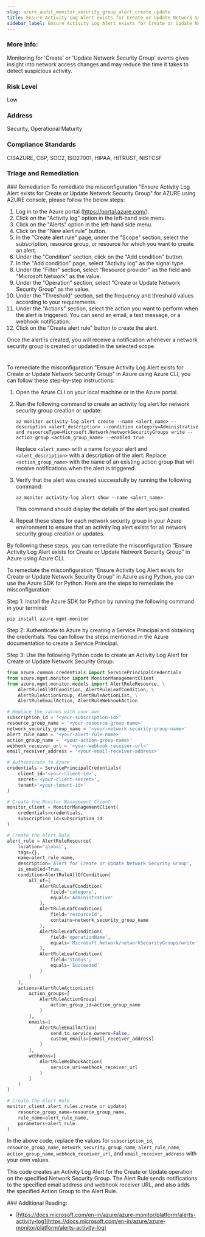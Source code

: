 ```yaml
---
slug: azure_audit_monitor_security_group_alert_create_update
title: Ensure Activity Log Alert exists for Create or Update Network Security Group
sidebar_label: Ensure Activity Log Alert exists for Create or Update Network Security Group
---
```


### More Info:

Monitoring for 'Create' or 'Update Network Security Group' events gives insight into network access changes and may reduce the time it takes to detect suspicious activity.

### Risk Level

Low

### Address

Security, Operational Maturity

### Compliance Standards

CISAZURE, CBP, SOC2, ISO27001, HIPAA, HITRUST, NISTCSF


### Triage and Remediation
<Tabs>
<Tab title='Remediation'>
### Remediation

<AccordionGroup>
<Accordion title='Using Console' defaultOpen='true'>
To remediate the misconfiguration "Ensure Activity Log Alert exists for Create or Update Network Security Group" for AZURE using AZURE console, please follow the below steps:

1. Log in to the Azure portal (https://portal.azure.com/).
2. Click on the "Activity log" option in the left-hand side menu.
3. Click on the "Alerts" option in the left-hand side menu.
4. Click on the "New alert rule" button.
5. In the "Create alert rule" page, under the "Scope" section, select the subscription, resource group, or resource for which you want to create an alert.
6. Under the "Condition" section, click on the "Add condition" button.
7. In the "Add condition" page, select "Activity log" as the signal type.
8. Under the "Filter" section, select "Resource provider" as the field and "Microsoft.Network" as the value.
9. Under the "Operation" section, select "Create or Update Network Security Group" as the value.
10. Under the "Threshold" section, set the frequency and threshold values according to your requirements.
11. Under the "Actions" section, select the action you want to perform when the alert is triggered. You can send an email, a text message, or a webhook notification.
12. Click on the "Create alert rule" button to create the alert.

Once the alert is created, you will receive a notification whenever a network security group is created or updated in the selected scope.

#
</Accordion>

<Accordion title='Using CLI'>
To remediate the misconfiguration "Ensure Activity Log Alert exists for Create or Update Network Security Group" in Azure using Azure CLI, you can follow these step-by-step instructions:

1. Open the Azure CLI on your local machine or in the Azure portal.

2. Run the following command to create an activity log alert for network security group creation or update:

   ```
   az monitor activity-log alert create --name <alert_name> --description <alert_description> --condition category=Administrative and resourceType=Microsoft.Network/networkSecurityGroups write --action-group <action_group_name> --enabled true
   ```

   Replace `<alert_name>` with a name for your alert and `<alert_description>` with a description of the alert. Replace `<action_group_name>` with the name of an existing action group that will receive notifications when the alert is triggered.

3. Verify that the alert was created successfully by running the following command:

   ```
   az monitor activity-log alert show --name <alert_name>
   ```

   This command should display the details of the alert you just created.

4. Repeat these steps for each network security group in your Azure environment to ensure that an activity log alert exists for all network security group creation or updates.

By following these steps, you can remediate the misconfiguration "Ensure Activity Log Alert exists for Create or Update Network Security Group" in Azure using Azure CLI.
</Accordion>

<Accordion title='Using Python'>
To remediate the misconfiguration "Ensure Activity Log Alert exists for Create or Update Network Security Group" in Azure using Python, you can use the Azure SDK for Python. Here are the steps to remediate the misconfiguration:

Step 1: Install the Azure SDK for Python by running the following command in your terminal:

```
pip install azure-mgmt-monitor
```

Step 2: Authenticate to Azure by creating a Service Principal and obtaining the credentials. You can follow the steps mentioned in the Azure documentation to create a Service Principal.

Step 3: Use the following Python code to create an Activity Log Alert for Create or Update Network Security Group:

```python
from azure.common.credentials import ServicePrincipalCredentials
from azure.mgmt.monitor import MonitorManagementClient
from azure.mgmt.monitor.models import AlertRuleResource, \
    AlertRuleAllOfCondition, AlertRuleLeafCondition, \
    AlertRuleActionGroup, AlertRuleActionList, \
    AlertRuleEmailAction, AlertRuleWebhookAction

# Replace the values with your own
subscription_id = '<your-subscription-id>'
resource_group_name = '<your-resource-group-name>'
network_security_group_name = '<your-network-security-group-name>'
alert_rule_name = '<your-alert-rule-name>'
action_group_name = '<your-action-group-name>'
webhook_receiver_url = '<your-webhook-receiver-url>'
email_receiver_address = '<your-email-receiver-address>'

# Authenticate to Azure
credentials = ServicePrincipalCredentials(
    client_id='<your-client-id>',
    secret='<your-client-secret>',
    tenant='<your-tenant-id>'
)

# Create the Monitor Management Client
monitor_client = MonitorManagementClient(
    credentials=credentials,
    subscription_id=subscription_id
)

# Create the Alert Rule
alert_rule = AlertRuleResource(
    location='global',
    tags={},
    name=alert_rule_name,
    description='Alert for Create or Update Network Security Group',
    is_enabled=True,
    condition=AlertRuleAllOfCondition(
        all_of=[
            AlertRuleLeafCondition(
                field='category',
                equals='Administrative'
            ),
            AlertRuleLeafCondition(
                field='resourceId',
                contains=network_security_group_name
            ),
            AlertRuleLeafCondition(
                field='operationName',
                equals='Microsoft.Network/networkSecurityGroups/write'
            ),
            AlertRuleLeafCondition(
                field='status',
                equals='Succeeded'
            )
        ]
    ),
    actions=AlertRuleActionList(
        action_groups=[
            AlertRuleActionGroup(
                action_group_id=action_group_name
            )
        ],
        emails=[
            AlertRuleEmailAction(
                send_to_service_owners=False,
                custom_emails=[email_receiver_address]
            )
        ],
        webhooks=[
            AlertRuleWebhookAction(
                service_uri=webhook_receiver_url
            )
        ]
    )
)

# Create the Alert Rule
monitor_client.alert_rules.create_or_update(
    resource_group_name=resource_group_name,
    rule_name=alert_rule_name,
    parameters=alert_rule
)
```

In the above code, replace the values for `subscription_id`, `resource_group_name`, `network_security_group_name`, `alert_rule_name`, `action_group_name`, `webhook_receiver_url`, and `email_receiver_address` with your own values.

This code creates an Activity Log Alert for the Create or Update operation on the specified Network Security Group. The Alert Rule sends notifications to the specified email address and webhook receiver URL, and also adds the specified Action Group to the Alert Rule.
</Accordion>

</AccordionGroup>
</Tab>
</Tabs>
### Additional Reading:

- [https://docs.microsoft.com/en-in/azure/azure-monitor/platform/alerts-activity-log](https://docs.microsoft.com/en-in/azure/azure-monitor/platform/alerts-activity-log) 

